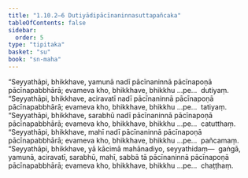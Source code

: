 ```yaml
---
title: "1.10.2–6 Dutiyādipācīnaninnasuttapañcaka"
tableOfContents: false
sidebar:
  order: 5
type: "tipitaka"
basket: "su"
book: "sn-maha"
---
```



<DynamicBreadcrumb />

<Division number="104" book="sn-maha" bookNo="14" page="33">

<Paragraph number="215" book="sn-maha">
“Seyyathāpi, bhikkhave, yamunā nadī pācīnaninnā pācīnapoṇā pācīnapabbhārā; evameva kho, bhikkhave, bhikkhu …pe…  dutiyaṃ.
</Paragraph>

</Division>
<Division number="105" book="sn-maha" bookNo="14" page="33">

<Paragraph number="216" book="sn-maha">
“Seyyathāpi, bhikkhave, aciravatī nadī pācīnaninnā pācīnapoṇā pācīnapabbhārā; evameva kho, bhikkhave, bhikkhu …pe…  tatiyaṃ.
</Paragraph>

</Division>
<Division number="106" book="sn-maha" bookNo="14" page="33">

<Paragraph number="217" book="sn-maha">
“Seyyathāpi, bhikkhave, sarabhū nadī pācīnaninnā pācīnapoṇā pācīnapabbhārā; evameva kho, bhikkhave, bhikkhu …pe…  catutthaṃ.
</Paragraph>

</Division>
<Division number="107" book="sn-maha" bookNo="14" page="33">

<Paragraph number="218" book="sn-maha">
“Seyyathāpi, bhikkhave, mahī nadī pācīnaninnā pācīnapoṇā pācīnapabbhārā; evameva kho, bhikkhave, bhikkhu …pe…  pañcamaṃ.
</Paragraph>

</Division>
<Division number="108" book="sn-maha" bookNo="14" page="33">

<Paragraph number="219" book="sn-maha">
“Seyyathāpi, bhikkhave, yā kācimā mahānadiyo, seyyathidaṃ—  gaṅgā, yamunā, aciravatī, sarabhū, mahī, sabbā tā pācīnaninnā pācīnapoṇā pācīnapabbhārā; evameva kho, bhikkhave, bhikkhu …pe…  chaṭṭhaṃ.
</Paragraph>
</Division>